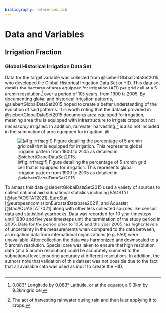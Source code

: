```yaml
---
bibliography: references.bib
---
```


# Data and Variables {#datavar}

## Irrigation Fraction {#irrfrac}

### Global Historical Irrigation Data Set {#HID}

Data for the target variable was collected from @siebertGlobalDataSet2015, who developed the Global Historical Irrigation Data Set or HID. This data set details the hectares of area equipped for irrigation (AEI) per grid cell at a 5 arcmin resolution [^1] over a period of 105 years, from 1900 to 2005. By documenting global and historical irrigation patterns, @siebertGlobalDataSet2015 hoped to create a better understanding of the evolution of said patterns. It is worth noting that the dataset provided in @siebertGlobalDataSet2015 documents area equipped for irrigation, meaning area that is equipped with infrastructure to irrigate crops but not *necessarily* irrigated. In addition, rainwater harvesting [^2] is also not included in the summation of area equipped for irrigation. \@

[^1]: 0.083° Longitude by 0.083° Latitude, or at the equator, a 9.3km by 9.3km grid cell

[^2]: The act of harvesting rainwater during rain and then later applying it to crops.

<!-- Comment this out when knitting to PDF. -->

![(\#fig:irrfracgif) Figure detailing the percentage of 5 arcmin grid cell that is equipped for irrigation. This represents global irrigaion pattern from 1900 to 2005 as detailed in @siebertGlobalDataSet2015.](figure/irrfrac.gif)

To amass this data @siebertGlobalDataSet2015 used a variety of sources to collect national and subnational statistics including FAOSTAT [@faoFAOSTAT2021], EuroStat [@europeancomissionEurostatDatabase2021], and Aquastat [@faoAQUASTAT2021] along with other less collected sources like census data and statistical yearbooks. Data was recorded for 10 year timesteps until 1980 and five year timesteps until the termination of the study period in 2005. Data for the period prior to 1950 and the year 2005 has higher levels of uncertainty in the measurements when compared to the data between, as irrigation data from international organizations (e.g. FAO) were unavailable. After collection the data was harmonized and downscaled to a 5 arcmin resolution. Special care was taken to ensure that high resolution data (at a 5 arcmin resolution) could be accurately summed to the subnational level, ensuring accuracy at different resolutions. In addition, the authors note that validation of this dataset was not possible due to the fact that all available data was used as input to create the HID.

## 

